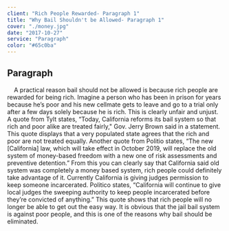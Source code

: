 ```yaml
---
client: "Rich People Rewarded- Paragraph 1"
title: "Why Bail Shouldn't be Allowed- Paragraph 1"
cover: "./money.jpg"
date: "2017-10-27"
service: "Paragraph"
color: "#65c0ba"
---
```

## Paragraph

&nbsp;&nbsp;&nbsp;&nbsp;A practical reason bail should not be allowed is because rich people are rewarded for being rich. Imagine a person who has been in prison for years because he’s poor and his new cellmate gets to leave and go to a trial only after a few days solely because he is rich. This is clearly unfair and unjust. A quote from Tylt states, “Today, California reforms its bail system so that rich and poor alike are treated fairly," Gov. Jerry Brown said in a statement. This quote displays that a very populated state agrees that the rich and poor are not treated equally. Another quote from Politio states, “The new [California] law, which will take effect in October 2019, will replace the old system of money-based freedom with a new one of risk assessments and preventive detention.” From this you can clearly say that California said old system was completely a money based system, rich people could definitely take advantage of it. Currently California is giving judges permission to keep someone incarcerated. Politico states, “California will continue to give local judges the sweeping authority to keep people incarcerated before they’re convicted of anything.” This quote shows that rich people will no longer be able to get out the easy way. It is obvious that the jail bail system is against poor people, and this is one of the reasons why bail should be eliminated.
